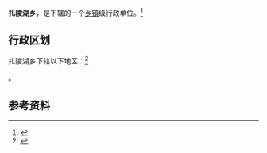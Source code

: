 {{中国乡级行政区|63/26/26/201/000}}

'''扎陵湖乡'''，是{{PRC admin/fullname|63/26/26/201/000|3}}下辖的一个[[乡镇|乡镇]]级行政单位。<ref>{{PRC admin/ref sgc|{{PRC admin/parent|63/26/26/201/000}}}}</ref>

== 行政区划 ==

扎陵湖乡下辖以下地区：<ref>{{PRC admin/ref sgc|63/26/26/201/000}}</ref>

{{PRC admin/children|63/26/26/201/000}}。

== 参考资料 ==

{{reflist}}

{{行政区划小作品}}
{{Qinghai-stub}}
{{PRC admin/navcat|63/26/26/201/000}}